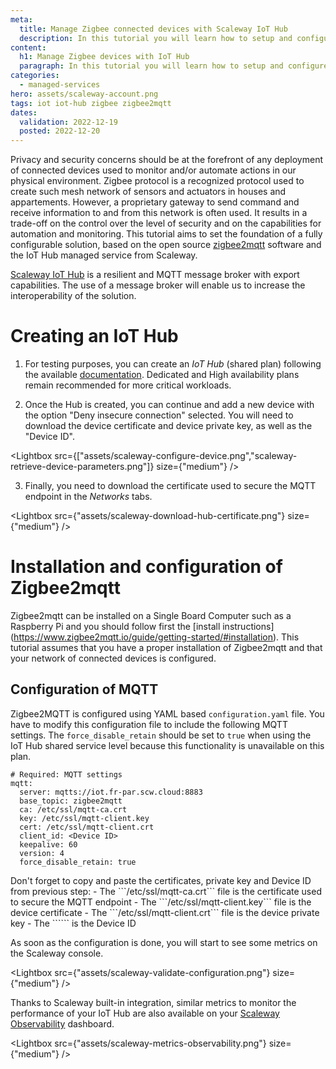 ```yaml
---
meta:
  title: Manage Zigbee connected devices with Scaleway IoT Hub
  description: In this tutorial you will learn how to setup and configure Zigbee2mqtt with Scaleway IoT Hub.
content:
  h1: Manage Zigbee devices with IoT Hub
  paragraph: In this tutorial you will learn how to setup and configure Zigbee2mqtt with Scaleway IoT Hub.
categories:
  - managed-services
hero: assets/scaleway-account.png
tags: iot iot-hub zigbee zigbee2mqtt
dates:
  validation: 2022-12-19
  posted: 2022-12-20
---
```


Privacy and security concerns should be at the forefront of any deployment of connected devices used to monitor and/or automate actions in our physical environment. Zigbee protocol is a recognized protocol used to create such mesh network of sensors and actuators in houses and appartements. However, a proprietary gateway to send command and receive information to and from this network is often used. It results in a trade-off on the control over the level of security and on the capabilities for automation and monitoring. This tutorial aims to set the foundation of a fully configurable solution, based on the open source [zigbee2mqtt](https://github.com/Koenkk/zigbee2mqtt) software and the IoT Hub managed service from Scaleway.

[Scaleway IoT Hub](../../managed-services/iot-hub/concepts#iot-hub) is a resilient and MQTT message broker with export capabilities. The use of a message broker will enable us to increase the interoperability of the solution.

# Creating an IoT Hub

1. For testing purposes, you can create an *IoT Hub* (shared plan) following the available [documentation](../../managed-services/iot-hub/quickstart). Dedicated and High availability plans remain recommended for more critical workloads.

2. Once the Hub is created, you can continue and add a new device with the option "Deny insecure connection" selected. You will need to download <Icon name="download" /> the device certificate and device private key, as well as <Icon name="copy" /> the "Device ID".

  <Lightbox src={["assets/scaleway-configure-device.png","scaleway-retrieve-device-parameters.png"]} size={"medium"} />

3. Finally, you need to download <Icon name="download" /> the certificate used to secure the MQTT endpoint in the *Networks* tabs.

  <Lightbox src={"assets/scaleway-download-hub-certificate.png"} size={"medium"} />

# Installation and configuration of Zigbee2mqtt

Zigbee2mqtt can be installed on a Single Board Computer such as a Raspberry Pi and you should follow first the [install instructions] (https://www.zigbee2mqtt.io/guide/getting-started/#installation). This tutorial assumes that you have a proper installation of Zigbee2mqtt and that your network of connected devices is configured.

## Configuration of MQTT

Zigbee2MQTT is configured using YAML based ```configuration.yaml``` file. You have to modify this configuration file to include the following MQTT settings.
<Message type="note">
  The ```force_disable_retain``` should be set to ```true``` when using the IoT Hub shared service level because this functionality is unavailable on this plan.
</Message>

```
# Required: MQTT settings
mqtt:
  server: mqtts://iot.fr-par.scw.cloud:8883
  base_topic: zigbee2mqtt
  ca: /etc/ssl/mqtt-ca.crt
  key: /etc/ssl/mqtt-client.key
  cert: /etc/ssl/mqtt-client.crt
  client_id: <Device ID>
  keepalive: 60
  version: 4
  force_disable_retain: true
```

<Message type="note">
Don't forget to copy and paste the certificates, private key and Device ID from previous step:
  - The ```/etc/ssl/mqtt-ca.crt``` file is the certificate used to secure the MQTT endpoint
  - The ```/etc/ssl/mqtt-client.key``` file is the device certificate
  - The ```/etc/ssl/mqtt-client.crt``` file is the device private key
  - The ```<Device ID>``` is the Device ID
</Message>

As soon as the configuration is done, you will start to see some metrics on the Scaleway console.

<Lightbox src={"assets/scaleway-validate-configuration.png"} size={"medium"} />

Thanks to Scaleway built-in integration, similar metrics to monitor the performance of your IoT Hub are also available on your [Scaleway Observability](https://www.scaleway.com/en/docs/observability/) dashboard.

<Lightbox src={"assets/scaleway-metrics-observability.png"} size={"medium"} />
